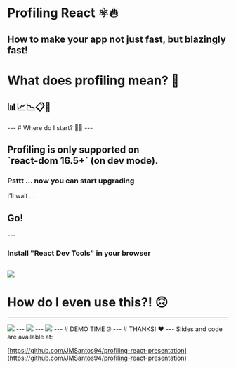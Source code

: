 
<Head>
  <title>Profiling React - Jose Santos</title>
</Head>

# Profiling React ⚛🔥
How to make your app not just fast, but blazingly fast!
---
<h1>What does profiling mean? 🤔</h1>
<Appear>
  <h2>📊📈📉📋🧐</h2>
</Appear>
---
# Where do I start? 🤷‍♀️
---
<h2>Profiling is only supported on <br /> `react-dom 16.5+` (on dev mode).</h2>
<Appear>
  <h3>Psttt ... now you can start upgrading</h3>
  <p>I'll wait ...</p>
  <h2>Go!</h2>
</Appear>
---

### Install "React Dev Tools" in your browser
![](./images/react-dev-tools.png)
---
# How do I even use this?! 🙃
---
<Image src="./images/react-tab-dev-tools.png" size="597px 207px"/>
---
<Image src="./images/flame-graph.png" size="800px 178px"/>
---
<Image src="./images/ranked-graph.png" size="978px 202px"/>
---
# DEMO TIME ⏰
---
# THANKS! ❤️
---
Slides and code are available at:

[https://github.com/JMSantos94/profiling-react-presentation](https://github.com/JMSantos94/profiling-react-presentation)
